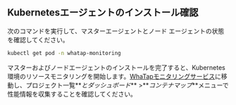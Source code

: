 ## Kubernetesエージェントのインストール確認

次のコマンドを実行して、マスターエージェントとノード エージェントの状態を確認してください。

```bash
kubectl get pod -n whatap-monitoring
```

マスターおよびノードエージェントのインストールを完了すると、Kubernetes環境のリソースモニタリングを開始します。[WhaTapモニタリングサービス](https://service.whatap.io)に移動し、プロジェクト一覧**_とダッシュボード_** >**_コンテナマップ_**メニューで性能情報を収集することを確認してください。
